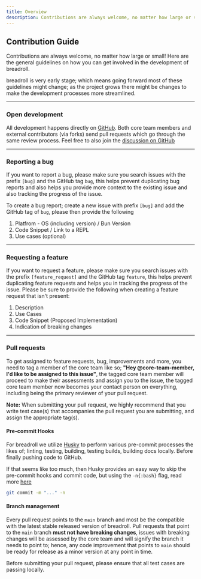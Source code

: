 ```yaml
---
title: Overview
description: Contributions are always welcome, no matter how large or small!
---
```



## Contribution Guide

Contributions are always welcome, no matter how large or small! Here are the general guidelines on how you can get involved in the development of breadroll.

<Callout type="warning">
  <span className="text-sm">
    breadroll is very early stage; which means going forward most of these guidelines might change; as the project grows
    there might be changes to make the development processes more streamlined.
  </span>
</Callout>

---

### Open development

All development happens directly on [GitHub](https://github.com/devsgnr/breadroll). Both core team members and external contributors (via forks) send pull requests which go through the same review process. Feel free to also join the [discussion on GitHub](https://github.com/devsgnr/breadroll/discussions)

---

### Reporting a bug

If you want to report a bug, please make sure you search issues with the prefix `[bug]` and the GitHub tag `bug`, this helps prevent duplicating bug reports and also helps you provide more context to the existing issue and also tracking the progress of the issue.

To create a bug report; create a new issue with prefix `[bug]` and add the GitHub tag of `bug`, please then provide the following

1. Platfrom - OS (including version) / Bun Version
2. Code Snippet / Link to a REPL
3. Use cases (optional)

---

### Requesting a feature

If you want to request a feature, please make sure you search issues with the prefix `[feature_request]` and the GitHub tag `feature`, this helps prevent duplicating feature requests and helps you in tracking the progress of the issue. Please be sure to provide the following when creating a feature request that isn't present:

1. Description
2. Use Cases
3. Code Snippet (Proposed Implementation)
4. Indication of breaking changes

---

### Pull requests

To get assigned to feature requests, bug, improvements and more, you need to tag a member of the core team like so; **"Hey @core-team-member, I'd like to be assigned to this issue"**, the tagged core team member will proceed to make their assessments and assign you to the issue, the tagged core team member now becomes your contact person on everything, including being the primary reviewer of your pull request.

**Note:** When submitting your pull request, we highly recommend that you write test case(s) that accompanies the pull request you are submitting, and assign the appropriate tag(s).

#### Pre-commit Hooks

For breadroll we utilize [Husky](https://typicode.github.io/husky/) to perform various pre-commit processes the likes of; linting, testing, building, testing builds, building docs locally. Before finally pushing code to GitHub.

If that seems like too much, then Husky provides an easy way to skip the pre-commit hooks and commit code, but using the `-n{:bash}` flag, read more [here](https://typicode.github.io/husky/how-to.html#skipping-git-hooks)

```bash
git commit -m "..." -n
```

#### Branch management

Every pull request points to the `main` branch and most be the compatible with the latest stable released version of breadroll. Pull requests that point to the `main` branch **must not have breaking changes**, issues with breaking changes will be assessed by the core team and will signify the branch it needs to point to; hence, any code improvement that points to `main` should be ready for release as a minor version at any point in time.

Before submitting your pull request, please ensure that all test cases are passing locally.
